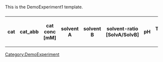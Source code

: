 <noinclude>
This is the DemoExperiment1 template.
</noinclude>
<includeonly>
[[Category:DemoExperiment]]
=== {{{title|}}} ===

<table class="wikitable">
<tr>
<th>cat</th>
<th>cat_abb</th>
<th>cat conc [mM]</th>
<th>solvent A</th>
<th>solvent B</th>
<th>solvent-ratio [SolvA/SolvB]</th>
<th>pH</th>
<th>Temperature [° C]</th>
<th>λexc [nm]</th>
<th>include</th>
</tr>
{{{investigations|}}}
</table>
